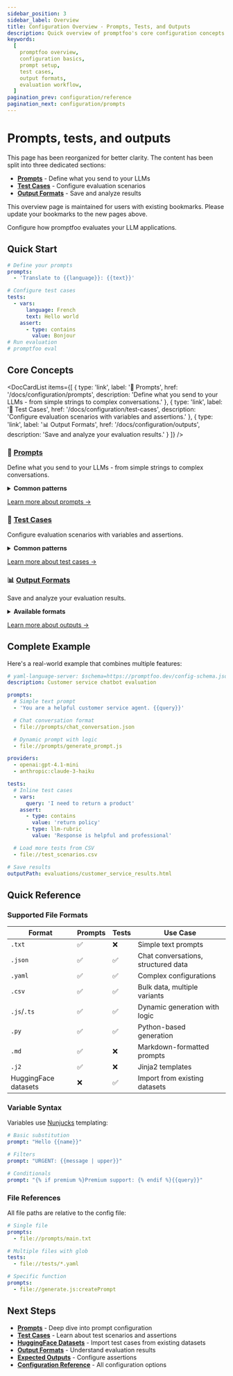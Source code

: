 ```yaml
---
sidebar_position: 3
sidebar_label: Overview
title: Configuration Overview - Prompts, Tests, and Outputs
description: Quick overview of promptfoo's core configuration concepts including prompts, test cases, outputs, and common patterns for LLM evaluation.
keywords:
  [
    promptfoo overview,
    configuration basics,
    prompt setup,
    test cases,
    output formats,
    evaluation workflow,
  ]
pagination_prev: configuration/reference
pagination_next: configuration/prompts
---
```


# Prompts, tests, and outputs

<head>
  <meta name="robots" content="noindex, nofollow" />
</head>


<Admonition type="info" title="Legacy Page Notice">
  <p>
    This page has been reorganized for better clarity. The content has been split into three dedicated sections:
  </p>
  <ul>
    <li><strong><a href="/docs/configuration/prompts">Prompts</a></strong> - Define what you send to your LLMs</li>
    <li><strong><a href="/docs/configuration/test-cases">Test Cases</a></strong> - Configure evaluation scenarios</li>
    <li><strong><a href="/docs/configuration/outputs">Output Formats</a></strong> - Save and analyze results</li>
  </ul>
  <p>
    This overview page is maintained for users with existing bookmarks. Please update your bookmarks to the new pages above.
  </p>
</Admonition>

Configure how promptfoo evaluates your LLM applications.

## Quick Start

```yaml title="promptfooconfig.yaml"
# Define your prompts
prompts:
  - 'Translate to {{language}}: {{text}}'

# Configure test cases
tests:
  - vars:
      language: French
      text: Hello world
    assert:
      - type: contains
        value: Bonjour
# Run evaluation
# promptfoo eval
```

## Core Concepts

<DocCardList items={[
  {
    type: 'link',
    label: '📝 Prompts',
    href: '/docs/configuration/prompts',
    description: 'Define what you send to your LLMs - from simple strings to complex conversations.'
  },
  {
    type: 'link', 
    label: '🧪 Test Cases',
    href: '/docs/configuration/test-cases',
    description: 'Configure evaluation scenarios with variables and assertions.'
  },
  {
    type: 'link',
    label: '📊 Output Formats', 
    href: '/docs/configuration/outputs',
    description: 'Save and analyze your evaluation results.'
  }
]} />

### 📝 [Prompts](/docs/configuration/prompts)

Define what you send to your LLMs - from simple strings to complex conversations.

<details>
<summary><strong>Common patterns</strong></summary>

**Text prompts**

```yaml
prompts:
  - 'Summarize this: {{content}}'
  - file://prompts/customer_service.txt
```

**Chat conversations**

```yaml
prompts:
  - file://prompts/chat.json
```

**Dynamic prompts**

```yaml
prompts:
  - file://generate_prompt.js
  - file://create_prompt.py
```

</details>

[Learn more about prompts →](/docs/configuration/prompts)

### 🧪 [Test Cases](/docs/configuration/test-cases)

Configure evaluation scenarios with variables and assertions.

<details>
<summary><strong>Common patterns</strong></summary>

**Inline tests**

```yaml
tests:
  - vars:
      question: "What's 2+2?"
    assert:
      - type: equals
        value: '4'
```

**CSV test data**

```yaml
tests: file://test_cases.csv
```

**HuggingFace datasets**

```yaml
tests: huggingface://datasets/rajpurkar/squad
```

**Dynamic generation**

```yaml
tests: file://generate_tests.js
```

</details>

[Learn more about test cases →](/docs/configuration/test-cases)

### 📊 [Output Formats](/docs/configuration/outputs)

Save and analyze your evaluation results.

<details>
<summary><strong>Available formats</strong></summary>

```bash
# Visual report
promptfoo eval --output results.html

# Data analysis
promptfoo eval --output results.json

# Spreadsheet
promptfoo eval --output results.csv
```

</details>

[Learn more about outputs →](/docs/configuration/outputs)

## Complete Example

Here's a real-world example that combines multiple features:

```yaml title="promptfooconfig.yaml"
# yaml-language-server: $schema=https://promptfoo.dev/config-schema.json
description: Customer service chatbot evaluation

prompts:
  # Simple text prompt
  - 'You are a helpful customer service agent. {{query}}'

  # Chat conversation format
  - file://prompts/chat_conversation.json

  # Dynamic prompt with logic
  - file://prompts/generate_prompt.js

providers:
  - openai:gpt-4.1-mini
  - anthropic:claude-3-haiku

tests:
  # Inline test cases
  - vars:
      query: 'I need to return a product'
    assert:
      - type: contains
        value: 'return policy'
      - type: llm-rubric
        value: 'Response is helpful and professional'

  # Load more tests from CSV
  - file://test_scenarios.csv

# Save results
outputPath: evaluations/customer_service_results.html
```

## Quick Reference

### Supported File Formats

| Format               | Prompts | Tests | Use Case                            |
| -------------------- | ------- | ----- | ----------------------------------- |
| `.txt`               | ✅       | ❌     | Simple text prompts                 |
| `.json`              | ✅       | ✅     | Chat conversations, structured data |
| `.yaml`              | ✅       | ✅     | Complex configurations              |
| `.csv`               | ✅       | ✅     | Bulk data, multiple variants        |
| `.js`/`.ts`          | ✅       | ✅     | Dynamic generation with logic       |
| `.py`                | ✅       | ✅     | Python-based generation             |
| `.md`                | ✅       | ❌     | Markdown-formatted prompts          |
| `.j2`                | ✅       | ❌     | Jinja2 templates                    |
| HuggingFace datasets | ❌       | ✅     | Import from existing datasets       |

### Variable Syntax

Variables use [Nunjucks](https://mozilla.github.io/nunjucks/) templating:

```yaml
# Basic substitution
prompt: "Hello {{name}}"

# Filters
prompt: "URGENT: {{message | upper}}"

# Conditionals
prompt: "{% if premium %}Premium support: {% endif %}{{query}}"
```

### File References

All file paths are relative to the config file:

```yaml
# Single file
prompts:
  - file://prompts/main.txt

# Multiple files with glob
tests:
  - file://tests/*.yaml

# Specific function
prompts:
  - file://generate.js:createPrompt
```

## Next Steps

- **[Prompts](/docs/configuration/prompts)** - Deep dive into prompt configuration
- **[Test Cases](/docs/configuration/test-cases)** - Learn about test scenarios and assertions
- **[HuggingFace Datasets](/docs/configuration/huggingface-datasets)** - Import test cases from existing datasets
- **[Output Formats](/docs/configuration/outputs)** - Understand evaluation results
- **[Expected Outputs](/docs/configuration/expected-outputs)** - Configure assertions
- **[Configuration Reference](/docs/configuration/reference)** - All configuration options

